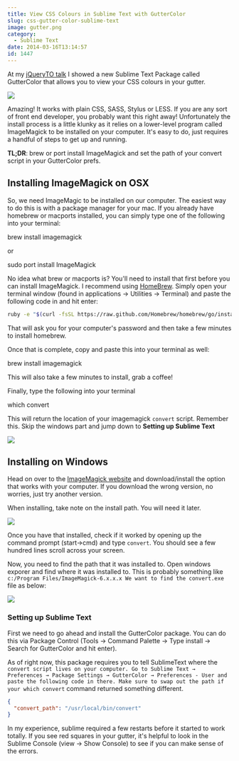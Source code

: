 ```yaml
---
title: View CSS Colours in Sublime Text with GutterColor
slug: css-gutter-color-sublime-text
image: gutter.png
category:
  - Sublime Text
date: 2014-03-16T13:14:57
id: 1447
---
```

At my [jQueryTO talk](https://wesbos.github.io/Sublime-Text-Power-User-Talk) I showed a new Sublime Text Package called GutterColor that allows you to view your CSS colours in your gutter.

![](gutter-colour.gif)

Amazing! It works with plain CSS, SASS, Stylus or LESS. If you are any sort of front end developer, you probably want this right away! Unfortunately the install process is a little klunky as it relies on a lower-level program called ImageMagick to be installed on your computer. It's easy to do, just requires a handful of steps to get up and running.

**TL;DR**: brew or port install ImageMagick and set the path of your convert script in your GutterColor prefs.

## Installing ImageMagick on OSX

So, we need ImageMagic to be installed on our computer. The easiest way to do this is with a package manager for your mac. If you already have homebrew or macports installed, you can simply type one of the following into your terminal:

brew install imagemagick

or

sudo port install ImageMagick

No idea what brew or macports is? You'll need to install that first before you can install ImageMagick. I recommend using [HomeBrew](http://brew.sh/). Simply open your terminal window (found in applications → Utilities → Terminal) and paste the following code in and hit enter:


```zsh
ruby -e "$(curl -fsSL https://raw.github.com/Homebrew/homebrew/go/install)"
```

That will ask you for your computer's password and then take a few minutes to install homebrew.

Once that is complete, copy and paste this into your terminal as well:

brew install imagemagick

This will also take a few minutes to install, grab a coffee!

Finally, type the following into your terminal

which convert

This will return the location of your imagemagick `convert` script. Remember this. Skip the windows part and jump down to **Setting up Sublime Text**

![](content)

## Installing on Windows

Head on over to the [ImageMagick website](http://www.imagemagick.org/script/binary-releases.php#windows) and download/install the option that works with your computer. If you download the wrong version, no worries, just try another version.

When installing, take note on the install path. You will need it later.

![](content)

Once you have that installed, check if it worked by opening up the command prompt (start->cmd) and type `convert`. You should see a few hundred lines scroll across your screen.

Now, you need to find the path that it was installed to. Open windows exporer and find where it was installed to. This is probably something like `c:/Program Files/ImageMagick-6.x.x.x We want to find the convert.exe` file as below:

![](convert)

### Setting up Sublime Text

First we need to go ahead and install the GutterColor package. You can do this via Package Control (Tools → Command Palette → Type install → Search for GutterColor and hit enter).

As of right now, this package requires you to tell SublimeText where the `convert script lives on your computer. Go to Sublime Text → Preferences → Package Settings → GutterColor → Preferences - User and paste the following code in there. Make sure to swap out the path if your which convert` command returned something different.


```json
{
  "convert_path": "/usr/local/bin/convert"
}
```

In my experience, sublime required a few restarts before it started to work totally. If you see red squares in your gutter, it's helpful to look in the Sublime Console (view → Show Console) to see if you can make sense of the errors.

